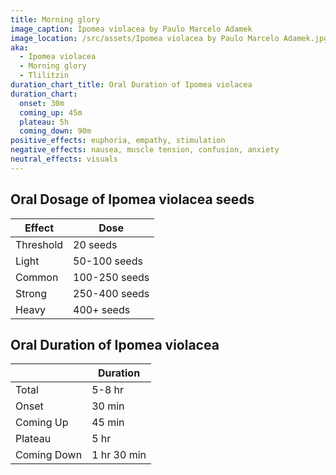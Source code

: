 ```yaml
---
title: Morning glory
image_caption: Ipomea violacea by Paulo Marcelo Adamek
image_location: /src/assets/Ipomea violacea by Paulo Marcelo Adamek.jpg
aka:
  - Ipomea violacea
  - Morning glory
  - Tlilitzin
duration_chart_title: Oral Duration of Ipomea violacea
duration_chart:
  onset: 30m
  coming_up: 45m
  plateau: 5h
  coming_down: 90m
positive_effects: euphoria, empathy, stimulation
negative_effects: nausea, muscle tension, confusion, anxiety
neutral_effects: visuals
---
```


## Oral Dosage of Ipomea violacea seeds
| Effect | Dose |
| --- | --- |
| Threshold | 20 seeds |
| Light | 50-100 seeds |
| Common | 100-250 seeds |
| Strong | 250-400 seeds |
| Heavy | 400+ seeds |


<Chart title={frontmatter.duration_chart_title} data={frontmatter.duration_chart} />

## Oral Duration of Ipomea violacea
|  | Duration |
| --- | --- |
| Total | 5-8 hr |
| Onset | 30 min |
| Coming Up | 45 min |
| Plateau | 5 hr |
| Coming Down | 1 hr 30 min |





